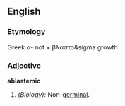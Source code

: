 ==English==

===Etymology===
Greek &alpha;- not + &beta;&lambda;&alpha;&sigma;&tau;&omicron;&sigma growth

===Adjective===
'''ablastemic'''

# ''(Biology):'' Non-[[germinal]].